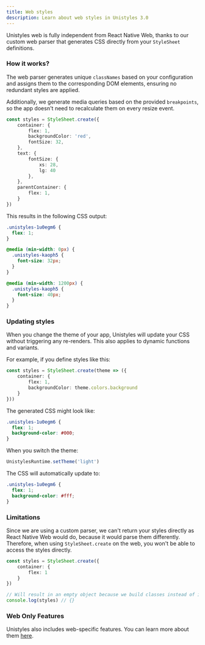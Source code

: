 ```yaml
---
title: Web styles
description: Learn about web styles in Unistyles 3.0
---
```



Unistyles web is fully independent from React Native Web, thanks to our custom web parser that generates CSS directly from your `StyleSheet` definitions.

### How it works?

The web parser generates unique `classNames` based on your configuration and assigns them to the corresponding DOM elements, ensuring no redundant styles are applied.

Additionally, we generate media queries based on the provided `breakpoints`, so the app doesn't need to recalculate them on every resize event.

```ts
const styles = StyleSheet.create({
    container: {
        flex: 1,
        backgroundColor: 'red',
        fontSize: 32,
    },
    text: {
        fontSize: {
            xs: 28,
            lg: 40
        },
    },
    parentContainer: {
        flex: 1,
    }
})
```

This results in the following CSS output:

```css
.unistyles-1u0egm6 {
  flex: 1;
}

@media (min-width: 0px) {
  .unistyles-kaoph5 {
    font-size: 32px;
  }
}

@media (min-width: 1200px) {
  .unistyles-kaoph5 {
    font-size: 40px;
  }
}
```

### Updating styles

When you change the theme of your app, Unistyles will update your CSS without triggering any re-renders. This also applies to dynamic functions and variants.

For example, if you define styles like this:

```ts
const styles = StyleSheet.create(theme => ({
    container: {
        flex: 1,
        backgroundColor: theme.colors.background
    }
}))
```

The generated CSS might look like:

```css
.unistyles-1u0egm6 {
  flex: 1;
  background-color: #000;
}
```

When you switch the theme:

```ts
UnistylesRuntime.setTheme('light')
```

The CSS will automatically update to:

```css
.unistyles-1u0egm6 {
  flex: 1;
  background-color: #fff;
}
```

### Limitations

Since we are using a custom parser, we can't return your styles directly as React Native Web would do, because it would parse them differently.
Therefore, when using `StyleSheet.create` on the web, you won't be able to access the styles directly.

```ts
const styles = StyleSheet.create({
    container: {
        flex: 1
    }
})

// Will result in an empty object because we build classes instead of inline styles
console.log(styles) // {}
```

### Web Only Features

Unistyles also includes web-specific features. You can learn more about them [here](/v3/references/web-only).
